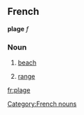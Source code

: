 ==French==
'''plage''' ''f''
===Noun===
# [[beach]]
# {{math}} [[range]]
[[Category:French nouns]]

[[fr:plage]]